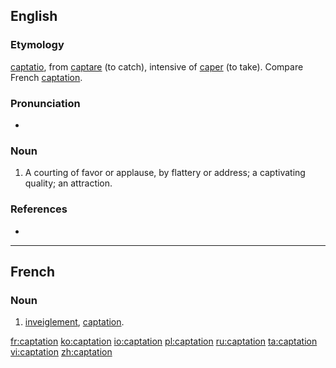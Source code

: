 ==English==

===Etymology===
{{etyl|la|en}} [[captatio]], from [[captare]] (to catch), intensive of [[caper]] (to take). Compare French [[#French|captation]].

===Pronunciation===
* {{IPA|/kæpˈteɪʃən/|lang=en}}

===Noun===
{{en-noun}}

# {{context|obsolete|lang=en}} A courting of favor or applause, by flattery or address; a captivating quality; an attraction.

===References===
* {{R:Webster 1913}}

----

==French==

===Noun===
{{fr-noun|f}}

# {{context|legal|lang=fr}} [[inveiglement]], [[#English|captation]].

[[fr:captation]]
[[ko:captation]]
[[io:captation]]
[[pl:captation]]
[[ru:captation]]
[[ta:captation]]
[[vi:captation]]
[[zh:captation]]